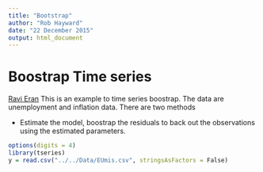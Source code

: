 ```yaml
---
title: "Bootstrap"
author: "Rob Hayward"
date: "22 December 2015"
output: html_document
---
```


# Boostrap Time series
[Ravi Eran](http://eranraviv.com/bootstrapping-time-series-r-code/)
This is an example to time series boostrap.  The data are unemployment and inflation data. There are two methods

* Estimate the model, boostrap the residuals to back out the observations using the estimated parameters. 
```r
options(digits = 4)
library(tseries)
y = read.csv("../../Data/EUmis.csv", stringsAsFactors = False)
```
